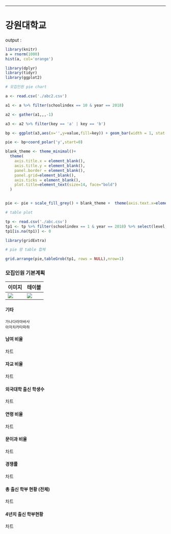 ------

# 강원대학교
output : 
```r
library(knitr)
a = rnorm(1000)
hist(a, col='orange')
```
```r

library(dplyr)
library(tidyr)
library(ggplot2)

# 모집인원 pie chart

a <- read.csv('./abc2.csv')

a1 <- a %>% filter(schoolindex == 10 & year == 2018)

a2 <- gather(a1,,,-1)

a3 <- a2 %>% filter(key == 'a' | key == 'b')

bp <- ggplot(a3,aes(x='',y=value,fill=key)) + geom_bar(width = 1, stat = 'identity')

pie <- bp+coord_polar('y',start=0)

blank_theme <- theme_minimal()+
  theme(
    axis.title.x = element_blank(),
    axis.title.y = element_blank(),
    panel.border = element_blank(),
    panel.grid=element_blank(),
    axis.ticks = element_blank(),
    plot.title=element_text(size=14, face="bold")
  )


pie <- pie + scale_fill_grey() + blank_theme +  theme(axis.text.x=element_blank())

# table plot

tp <- read.csv('./abc.csv')
tp1 <- tp %>% filter(schoolindex == 1 & year == 2018) %>% select(level,leet,gpa,lang,doc,essay,interview,sum)
tp1[is.na(tp1)] <- 0

library(gridExtra)

# pie 랑 table 합체 

grid.arrange(pie,tableGrob(tp1, rows = NULL),nrow=1)
```

### 모집인원					기본계획

| 이미지  | 테이블  |
| ---- | ---- |
|   <img src = "C:\Users\GomGuard\Downloads\paper-3139127.jpg" />   |   <img src = "C:\Users\GomGuard\Downloads\paper-3139127.jpg"  />   |


#### 기타

```
가나다라마바사
아자차카타파하
```




#### 남여 비율

차트



#### 자교 비율

차트



#### 외국대학 출신 학생수

차트



#### 연령 비율

차트



#### 문이과 비율

차트



#### 경쟁률

차트



#### 총 출신 학부 현황 (전체)

차트



#### 4년치 출신 학부현황

차트